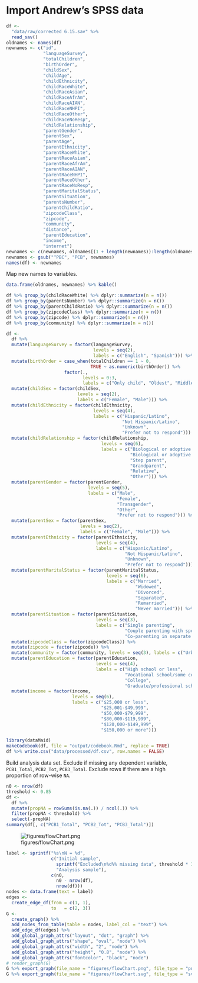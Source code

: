 # Import Andrew's SPSS data

```r
df <-
  "data/raw/corrected 6.15.sav" %>% 
  read_sav() 
oldnames <- names(df)
newnames <- c("id",
              "languageSurvey",
              "totalChildren",
              "birthOrder",
              "childSex",
              "childAge",
              "childEthnicity",
              "childRaceWhite",
              "childRaceAsian",
              "childRaceAfrAm",
              "childRaceAIAN",
              "childRaceNHPI",
              "childRaceOther",
              "childRaceNoResp",
              "childRelationship",
              "parentGender",
              "parentSex",
              "parentAge",
              "parentEthnicity",
              "parentRaceWhite",
              "parentRaceAsian",
              "parentRaceAfrAm",
              "parentRaceAIAN",
              "parentRaceNHPI",
              "parentRaceOther",
              "parentRaceNoResp",
              "parentMaritalStatus",
              "parentSituation",
              "parentsNumber",
              "parentChildRatio",
              "zipcodeClass",
              "zipcode",
              "community",
              "distance",
              "parentEducation",
              "income",
              "internet")
newnames <- c(newnames, oldnames[(1 + length(newnames)):length(oldnames)])
newnames <- gsub("^PBC", "PCB", newnames)
names(df) <- newnames
```

Map new names to variables.

```r
data.frame(oldnames, newnames) %>% kable()
```

```r
df %>% group_by(childRaceWhite) %>% dplyr::summarize(n = n())
df %>% group_by(parentsNumber) %>% dplyr::summarize(n = n())
df %>% group_by(parentChildRatio) %>% dplyr::summarize(n = n())
df %>% group_by(zipcodeClass) %>% dplyr::summarize(n = n())
df %>% group_by(zipcode) %>% dplyr::summarize(n = n())
df %>% group_by(community) %>% dplyr::summarize(n = n())
```

```r
df <- 
  df %>%
  mutate(languageSurvey = factor(languageSurvey,
                                 levels = seq(2), 
                                 labels = c("English", "Spanish"))) %>% 
  mutate(birthOrder = case_when(totalChildren == 1 ~ 0,
                                TRUE ~ as.numeric(birthOrder)) %>% 
                      factor(., 
                             levels = 0:3, 
                             labels = c("Only child", "Oldest", "Middle", "Youngest"))) %>% 
  mutate(childSex = factor(childSex, 
                           levels = seq(2), 
                           labels = c("Female", "Male"))) %>% 
  mutate(childEthnicity = factor(childEthnicity, 
                                 levels = seq(4), 
                                 labels = c("Hispanic/Latino", 
                                            "Not Hispanic/Latino", 
                                            "Unknown", 
                                            "Prefer not to respond"))) %>% 
  mutate(childRelationship = factor(childRelationship,
                                    levels = seq(6),
                                    labels = c("Biological or adoptive mother",
                                               "Biological or adoptive father",
                                               "Step parent",
                                               "Grandparent",
                                               "Relative",
                                               "Other"))) %>% 
  mutate(parentGender = factor(parentGender,
                               levels = seq(5),
                               labels = c("Male",
                                          "Female",
                                          "Transgender",
                                          "Other",
                                          "Prefer not to respond"))) %>% 
  mutate(parentSex = factor(parentSex, 
                            levels = seq(2), 
                            labels = c("Female", "Male"))) %>% 
  mutate(parentEthnicity = factor(parentEthnicity, 
                                  levels = seq(4), 
                                  labels = c("Hispanic/Latino", 
                                             "Not Hispanic/Latino", 
                                             "Unknown", 
                                             "Prefer not to respond"))) %>% 
  mutate(parentMaritalStatus = factor(parentMaritalStatus,
                                      levels = seq(6),
                                      labels = c("Married",
                                                 "Widowed",
                                                 "Divorced",
                                                 "Separated",
                                                 "Remarried",
                                                 "Never married"))) %>% 
  mutate(parentSituation = factor(parentSituation,
                                  levels = seq(3),
                                  labels = c("Single parenting",
                                             "Couple parenting with spouse or partner in the same household",
                                             "Co-parenting in separate households"))) %>% 
  mutate(zipcodeClass = factor(zipcodeClass)) %>% 
  mutate(zipcode = factor(zipcode)) %>% 
  mutate(community = factor(community, levels = seq(3), labels = c("Urban", "Suburban", "Rural"))) %>% 
  mutate(parentEducation = factor(parentEducation,
                                  levels = seq(4),
                                  labels = c("High school or less",
                                             "Vocational school/some college",
                                             "College",
                                             "Graduate/professional school"))) %>% 
  mutate(income = factor(income,
                         levels = seq(6),
                         labels = c("$25,000 or less",
                                    "$25,001-$49,999",
                                    "$50,000-$79,999",
                                    "$80,000-$119,999",
                                    "$120,000-$149,999",
                                    "$150,000 or more")))
```

```r
library(dataMaid)
makeCodebook(df, file = "output/codebook.Rmd", replace = TRUE)
df %>% write.csv("data/processed/df.csv", row.names = FALSE)
```

Build analysis data set.
Exclude if missing any dependent variable, `PCB1_Total`, `PCB2_Tot`, `PCB3_Total`.
Exclude rows if there are a high proportion of row-wise `NA`.

```r
n0 <- nrow(df)
threshold <- 0.85
df <-
  df %>%
  mutate(propNA = rowSums(is.na(.)) / ncol(.)) %>% 
  filter(propNA < threshold) %>% 
  select(-propNA)
summary(df[, c("PCB1_Total", "PCB2_Tot", "PCB3_Total")])
```

![figures/flowChart.png](figures/flowChart.png)

```r
label <- sprintf("%s\nN = %d", 
                 c("Initial sample", 
                   sprintf("Excluded\n%d%% missing data", threshold * 100), 
                   "Analysis sample"), 
                 c(n0, 
                   n0 - nrow(df), 
                   nrow(df)))
nodes <- data.frame(text = label)
edges <- 
  create_edge_df(from = c(1, 1),
                 to   = c(2, 3))
G <-
  create_graph() %>% 
  add_nodes_from_table(table = nodes, label_col = "text") %>%
  add_edge_df(edges) %>% 
  add_global_graph_attrs("layout", "dot", "graph") %>%
  add_global_graph_attrs("shape", "oval", "node") %>%
  add_global_graph_attrs("width", "2", "node") %>%
  add_global_graph_attrs("height", "0.8", "node") %>%
  add_global_graph_attrs("fontcolor", "black", "node")
# render_graph(G)
G %>% export_graph(file_name = "figures/flowChart.png", file_type = "png")
G %>% export_graph(file_name = "figures/flowChart.svg", file_type = "svg")
```
